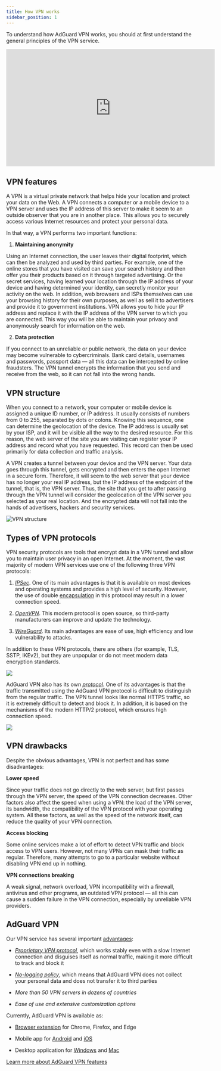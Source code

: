 ```yaml
---
title: How VPN works
sidebar_position: 1
---
```


To understand how AdGuard VPN works, you should at first understand the general principles of the VPN service.

<iframe width="560" height="315" src="https://www.youtube-nocookie.com/embed/aOmkjgfSsIY" title="YouTube video player" frameborder="0" allow="accelerometer; autoplay; clipboard-write; encrypted-media; gyroscope; picture-in-picture" allowfullscreen></iframe>

## VPN features

A VPN is a virtual private network that helps hide your location and protect your data on the Web. A VPN connects a computer or a mobile device to a VPN server and uses the IP address of this server to make it seem to an outside observer that you are in another place. This allows you to securely access various Internet resources and protect your personal data.

In that way, a VPN performs two important functions:

1. **Maintaining anonymity**

Using an Internet connection, the user leaves their digital footprint, which can then be analyzed and used by third parties. For example, one of the online stores that you have visited can save your search history and then offer you their products based on it through targeted advertising. Or the secret services, having learned your location through the IP address of your device and having determined your identity, can secretly monitor your activity on the web. In addition, web browsers and ISPs themselves can use your browsing history for their own purposes, as well as sell it to advertisers and provide it to government institutions. VPN allows you to hide your IP address and replace it with the IP address of the VPN server to which you are connected. This way you will be able to maintain your privacy and anonymously search for information on the web.

2. **Data protection**

If you connect to an unreliable or public network, the data on your device may become vulnerable to cybercriminals. Bank card details, usernames and passwords, passport data — all this data can be intercepted by online fraudsters. The VPN tunnel encrypts the information that you send and receive from the web, so it can not fall into the wrong hands.

## VPN structure

When you connect to a network, your computer or mobile device is assigned a unique ID number, or IP address. It usually consists of numbers from 0 to 255, separated by dots or colons. Knowing this sequence, one can determine the geolocation of the device. The IP address is usually set by your ISP, and it will be visible all the way to the desired resource. For this reason, the web server of the site you are visiting can register your IP address and record what you have requested. This record can then be used primarily for data collection and traffic analysis.

A VPN creates a tunnel between your device and the VPN server. Your data goes through this tunnel, gets encrypted and then enters the open Internet in a secure form. Therefore, it will seem to the web server that your device has no longer your real IP address, but the IP address of the endpoint of the tunnel, that is, the VPN server. Thus, the site that you get to after passing through the VPN tunnel will consider the geolocation of the VPN server you selected as your real location. And the encrypted data will not fall into the hands of advertisers, hackers and security services.

![VPN structure](https://cdn.adguardvpn.com/public/Adguard/Website/Images/seo/en/how_vpn_3.jpg)

## Types of VPN protocols

VPN security protocols are tools that encrypt data in a VPN tunnel and allow you to maintain user privacy in an open Internet. At the moment, the vast majority of modern VPN services use one of the following three VPN protocols:

1. [*IPSec*](https://en.wikipedia.org/wiki/IPsec). One of its main advantages is that it is available on most devices and operating systems and provides a high level of security. However, the use of double [encapsulation](https://en.wikipedia.org/wiki/Encapsulation_(networking)) in this protocol may result in a lower connection speed.

2. [*OpenVPN*](https://en.wikipedia.org/wiki/OpenVPN). This modern protocol is open source, so third-party manufacturers can improve and update the technology.

3. [*WireGuard*](https://en.wikipedia.org/wiki/WireGuard). Its main advantages are ease of use, high efficiency and low vulnerability to attacks.

In addition to these VPN protocols, there are others (for example, TLS, SSTP, IKEv2), but they are unpopular or do not meet modern data encryption standards.

<object data="https://cdn.adguardvpn.com/public/Adguard/Blog/vpn/protocol/5.svg" type="image/svg+xml"><img src="https://cdn.adguardvpn.com/public/Adguard/Blog/vpn/protocol/5.svg"/></object>

AdGuard VPN also has its own [*protocol*](adguard-vpn-protocol.mdx). One of its advantages is that the traffic transmitted using the AdGuard VPN protocol is difficult to distinguish from the regular traffic. The VPN tunnel looks like normal HTTPS traffic, so it is extremely difficult to detect and block it. In addition, it is based on the mechanisms of the modern HTTP/2 protocol, which ensures high connection speed.

<object data="https://cdn.adguardvpn.com/public/Adguard/Blog/vpn/protocol/6.svg" type="image/svg+xml"><img src="https://cdn.adguardvpn.com/public/Adguard/Blog/vpn/protocol/6.svg"/></object>

## VPN drawbacks

Despite the obvious advantages, VPN is not perfect and has some disadvantages:

**Lower speed**

Since your traffic does not go directly to the web server, but first passes through the VPN server, the speed of the VPN connection decreases. Other factors also affect the speed when using a VPN: the load of the VPN server, its bandwidth, the compatibility of the VPN protocol with your operating system. All these factors, as well as the speed of the network itself, can reduce the quality of your VPN connection.

**Access blocking**

Some online services make a lot of effort to detect VPN traffic and block access to VPN users. However, not many VPNs can mask their traffic as regular. Therefore, many attempts to go to a particular website without disabling VPN end up in nothing.

**VPN connections breaking**

A weak signal, network overload, VPN incompatibility with a firewall, antivirus and other programs, an outdated VPN protocol — all this can cause a sudden failure in the VPN connection, especially by unreliable VPN providers.

## AdGuard VPN

Our VPN service has several important [advantages](why-adguard-vpn.md):

* [*Proprietary VPN protocol*](adguard-vpn-protocol.mdx), which works stably even with a slow Internet connection and disguises itself as normal traffic, making it more difficult to track and block it

* [*No-logging policy*](https://adguard-vpn.com/privacy.html), which means that AdGuard VPN does not collect your personal data and does not transfer it to third parties

* *More than 50 VPN servers in dozens of countries*

* *Ease of use and extensive customization options*

Currently, AdGuard VPN is available as:

* [Browser extension](../adguard-vpn-browser-extension/overview.md) for Chrome, Firefox, and Edge

* Mobile app for [Android](../adguard-vpn-for-android/overview.md) and [iOS](../adguard-vpn-for-ios/overview.md)

* Desktop application for [Windows](../adguard-vpn-for-windows/overview.md) and [Mac](../adguard-vpn-for-mac/overview.md)

[Learn more about AdGuard VPN features](https://adguard-vpn.com/welcome.html)
